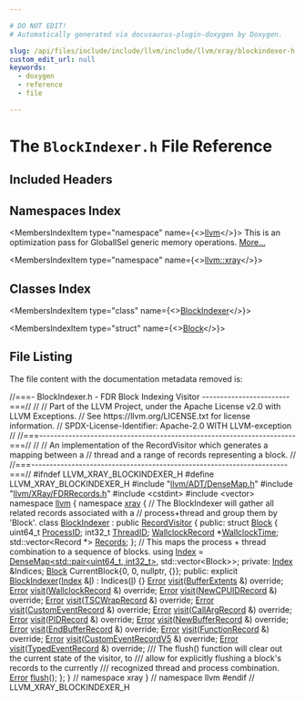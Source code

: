 ```yaml
---

# DO NOT EDIT!
# Automatically generated via docusaurus-plugin-doxygen by Doxygen.

slug: /api/files/include/include/llvm/include/llvm/xray/blockindexer-h
custom_edit_url: null
keywords:
  - doxygen
  - reference
  - file

---
```





# The `BlockIndexer.h` File Reference

<DoxygenPage pluginConfig={pluginConfig}>



## Included Headers

<IncludesList>
<IncludesListItem
  filePath="llvm/ADT/DenseMap.h"
  permalink="/docs/api/files/include/include/llvm/include/llvm/adt/densemap-h"
  isLocal="true" />
<IncludesListItem
  filePath="llvm/XRay/FDRRecords.h"
  permalink="/docs/api/files/include/include/llvm/include/llvm/xray/fdrrecords-h"
  isLocal="true" />
<IncludesListItem
  filePath="cstdint"
  permalink=""
  isLocal="false" />
<IncludesListItem
  filePath="vector"
  permalink=""
  isLocal="false" />
</IncludesList>

## Namespaces Index

<MembersIndex>

<MembersIndexItem
  type="namespace"
  name={<><a href="/docs/api/namespaces/llvm">llvm</a></>}>
This is an optimization pass for GlobalISel generic memory operations. <a href="/docs/api/namespaces/llvm/#details">More...</a>
</MembersIndexItem>

<MembersIndexItem
  type="namespace"
  name={<><a href="/docs/api/namespaces/llvm/xray">llvm::xray</a></>}>
</MembersIndexItem>

</MembersIndex>

## Classes Index

<MembersIndex>

<MembersIndexItem
  type="class"
  name={<><a href="/docs/api/classes/llvm/xray/blockindexer">BlockIndexer</a></>}>
</MembersIndexItem>

<MembersIndexItem
  type="struct"
  name={<><a href="/docs/api/structs/llvm/xray/blockindexer/block">Block</a></>}>
</MembersIndexItem>

</MembersIndex>


## File Listing

The file content with the documentation metadata removed is:

<ProgramListing>

<Link id="l00001" /><CodeLine lineNumber="1"><span class="doxyHighlightComment">//===- BlockIndexer.h - FDR Block Indexing Visitor ------------------------===//</span></CodeLine>
<Link id="l00002" /><CodeLine lineNumber="2"><span class="doxyHighlightComment">//</span></CodeLine>
<Link id="l00003" /><CodeLine lineNumber="3"><span class="doxyHighlightComment">// Part of the LLVM Project, under the Apache License v2.0 with LLVM Exceptions.</span></CodeLine>
<Link id="l00004" /><CodeLine lineNumber="4"><span class="doxyHighlightComment">// See https://llvm.org/LICENSE.txt for license information.</span></CodeLine>
<Link id="l00005" /><CodeLine lineNumber="5"><span class="doxyHighlightComment">// SPDX-License-Identifier: Apache-2.0 WITH LLVM-exception</span></CodeLine>
<Link id="l00006" /><CodeLine lineNumber="6"><span class="doxyHighlightComment">//</span></CodeLine>
<Link id="l00007" /><CodeLine lineNumber="7"><span class="doxyHighlightComment">//===----------------------------------------------------------------------===//</span></CodeLine>
<Link id="l00008" /><CodeLine lineNumber="8"><span class="doxyHighlightComment">//</span></CodeLine>
<Link id="l00009" /><CodeLine lineNumber="9"><span class="doxyHighlightComment">// An implementation of the RecordVisitor which generates a mapping between a</span></CodeLine>
<Link id="l00010" /><CodeLine lineNumber="10"><span class="doxyHighlightComment">// thread and a range of records representing a block.</span></CodeLine>
<Link id="l00011" /><CodeLine lineNumber="11"><span class="doxyHighlightComment">//</span></CodeLine>
<Link id="l00012" /><CodeLine lineNumber="12"><span class="doxyHighlightComment">//===----------------------------------------------------------------------===//</span></CodeLine>
<Link id="l00013" /><CodeLine lineNumber="13"><span class="doxyHighlightPreprocessor">#ifndef LLVM&#95;XRAY&#95;BLOCKINDEXER&#95;H</span></CodeLine>
<Link id="l00014" /><CodeLine lineNumber="14"><span class="doxyHighlightPreprocessor">#define LLVM&#95;XRAY&#95;BLOCKINDEXER&#95;H</span></CodeLine>
<Link id="l00015" /><CodeLine lineNumber="15"></CodeLine>
<Link id="l00016" /><CodeLine lineNumber="16"><span class="doxyHighlightPreprocessor">#include &quot;<a href="/docs/api/files/include/include/llvm/include/llvm/adt/densemap-h">llvm/ADT/DenseMap.h</a>&quot;</span></CodeLine>
<Link id="l00017" /><CodeLine lineNumber="17"><span class="doxyHighlightPreprocessor">#include &quot;<a href="/docs/api/files/include/include/llvm/include/llvm/xray/fdrrecords-h">llvm/XRay/FDRRecords.h</a>&quot;</span></CodeLine>
<Link id="l00018" /><CodeLine lineNumber="18"><span class="doxyHighlightPreprocessor">#include &lt;cstdint&gt;</span></CodeLine>
<Link id="l00019" /><CodeLine lineNumber="19"><span class="doxyHighlightPreprocessor">#include &lt;vector&gt;</span></CodeLine>
<Link id="l00020" /><CodeLine lineNumber="20"></CodeLine>
<Link id="l00021" /><CodeLine lineNumber="21"><span class="doxyHighlightKeyword">namespace </span><span class="doxyHighlight"><a href="/docs/api/namespaces/llvm">llvm</a> &#123;</span></CodeLine>
<Link id="l00022" /><CodeLine lineNumber="22" lineLink="/docs/api/namespaces/llvm/xray"><span class="doxyHighlightKeyword">namespace </span><span class="doxyHighlight"><a href="/docs/api/namespaces/llvm/xray">xray</a> &#123;</span></CodeLine>
<Link id="l00023" /><CodeLine lineNumber="23"></CodeLine>
<Link id="l00024" /><CodeLine lineNumber="24"><span class="doxyHighlightComment">// The BlockIndexer will gather all related records associated with a</span></CodeLine>
<Link id="l00025" /><CodeLine lineNumber="25"><span class="doxyHighlightComment">// process+thread and group them by &#39;Block&#39;.</span></CodeLine>
<Link id="l00026" /><CodeLine lineNumber="26" lineLink="/docs/api/classes/llvm/xray/blockindexer"><span class="doxyHighlightKeyword">class </span><span class="doxyHighlight"><a href="/docs/api/classes/llvm/xray/blockindexer/#a027973d5c36191a7727f771f737aebf6">BlockIndexer</a> : </span><span class="doxyHighlightKeyword">public</span><span class="doxyHighlight"> <a href="/docs/api/classes/llvm/xray/recordvisitor">RecordVisitor</a> &#123;</span></CodeLine>
<Link id="l00027" /><CodeLine lineNumber="27"><span class="doxyHighlightKeyword">public</span><span class="doxyHighlight">:</span></CodeLine>
<Link id="l00028" /><CodeLine lineNumber="28" lineLink="/docs/api/structs/llvm/xray/blockindexer/block"><span class="doxyHighlight">  </span><span class="doxyHighlightKeyword">struct </span><span class="doxyHighlight"><a href="/docs/api/structs/llvm/xray/blockindexer/block">Block</a> &#123;</span></CodeLine>
<Link id="l00029" /><CodeLine lineNumber="29" lineLink="/docs/api/structs/llvm/xray/blockindexer/block/#addc9d08f6acb58184ce5a96111282659"><span class="doxyHighlight">    uint64&#95;t <a href="/docs/api/structs/llvm/xray/blockindexer/block/#addc9d08f6acb58184ce5a96111282659">ProcessID</a>;</span></CodeLine>
<Link id="l00030" /><CodeLine lineNumber="30" lineLink="/docs/api/structs/llvm/xray/blockindexer/block/#aa9a616cfdbd9b4a41f36a6bd43b49ce6"><span class="doxyHighlight">    int32&#95;t <a href="/docs/api/structs/llvm/xray/blockindexer/block/#aa9a616cfdbd9b4a41f36a6bd43b49ce6">ThreadID</a>;</span></CodeLine>
<Link id="l00031" /><CodeLine lineNumber="31" lineLink="/docs/api/structs/llvm/xray/blockindexer/block/#afd8937eb15263d2746ee3671857b1f77"><span class="doxyHighlight">    <a href="/docs/api/classes/llvm/xray/wallclockrecord">WallclockRecord</a> &#42;<a href="/docs/api/structs/llvm/xray/blockindexer/block/#afd8937eb15263d2746ee3671857b1f77">WallclockTime</a>;</span></CodeLine>
<Link id="l00032" /><CodeLine lineNumber="32" lineLink="/docs/api/structs/llvm/xray/blockindexer/block/#ae68d7834f8e659f40e8412e41957905f"><span class="doxyHighlight">    std::vector&lt;Record &#42;&gt; <a href="/docs/api/structs/llvm/xray/blockindexer/block/#ae68d7834f8e659f40e8412e41957905f">Records</a>;</span></CodeLine>
<Link id="l00033" /><CodeLine lineNumber="33"><span class="doxyHighlight">  &#125;;</span></CodeLine>
<Link id="l00034" /><CodeLine lineNumber="34"></CodeLine>
<Link id="l00035" /><CodeLine lineNumber="35"><span class="doxyHighlight">  </span><span class="doxyHighlightComment">// This maps the process + thread combination to a sequence of blocks.</span></CodeLine>
<Link id="l00036" /><CodeLine lineNumber="36" lineLink="/docs/api/classes/llvm/xray/blockindexer/#a5b66df5f7f4dde7d397a1ac27114b303"><span class="doxyHighlight">  </span><span class="doxyHighlightKeyword">using </span><span class="doxyHighlight"><a href="/docs/api/classes/llvm/xray/blockindexer/#a5b66df5f7f4dde7d397a1ac27114b303">Index</a> = <a href="/docs/api/classes/llvm/densemap">DenseMap&lt;std::pair&lt;uint64&#95;t, int32&#95;t&gt;</a>, std::vector&lt;Block&gt;&gt;;</span></CodeLine>
<Link id="l00037" /><CodeLine lineNumber="37"></CodeLine>
<Link id="l00038" /><CodeLine lineNumber="38"><span class="doxyHighlightKeyword">private</span><span class="doxyHighlight">:</span></CodeLine>
<Link id="l00039" /><CodeLine lineNumber="39"><span class="doxyHighlight">  <a href="/docs/api/classes/llvm/xray/blockindexer/#a5b66df5f7f4dde7d397a1ac27114b303">Index</a> &amp;Indices;</span></CodeLine>
<Link id="l00040" /><CodeLine lineNumber="40"></CodeLine>
<Link id="l00041" /><CodeLine lineNumber="41"><span class="doxyHighlight">  <a href="/docs/api/structs/llvm/xray/blockindexer/block">Block</a> CurrentBlock&#123;0, 0, </span><span class="doxyHighlightKeyword">nullptr</span><span class="doxyHighlight">, &#123;&#125;&#125;;</span></CodeLine>
<Link id="l00042" /><CodeLine lineNumber="42"></CodeLine>
<Link id="l00043" /><CodeLine lineNumber="43"><span class="doxyHighlightKeyword">public</span><span class="doxyHighlight">:</span></CodeLine>
<Link id="l00044" /><CodeLine lineNumber="44" lineLink="/docs/api/classes/llvm/xray/blockindexer/#a027973d5c36191a7727f771f737aebf6"><span class="doxyHighlight">  </span><span class="doxyHighlightKeyword">explicit</span><span class="doxyHighlight"> <a href="/docs/api/classes/llvm/xray/blockindexer/#a027973d5c36191a7727f771f737aebf6">BlockIndexer</a>(<a href="/docs/api/classes/llvm/xray/blockindexer/#a5b66df5f7f4dde7d397a1ac27114b303">Index</a> &amp;<a href="/docs/api/files/lib/lib/support/md5-cpp/#ac0eafdc9ee161b71e7af98af736952fd">I</a>) : Indices(<a href="/docs/api/files/lib/lib/support/md5-cpp/#ac0eafdc9ee161b71e7af98af736952fd">I</a>) &#123;&#125;</span></CodeLine>
<Link id="l00045" /><CodeLine lineNumber="45"></CodeLine>
<Link id="l00046" /><CodeLine lineNumber="46"><span class="doxyHighlight">  <a href="/docs/api/classes/llvm/error">Error</a> <a href="/docs/api/classes/llvm/xray/blockindexer/#a17f3d2110e4a16c24aeeb816b490deed">visit</a>(<a href="/docs/api/classes/llvm/xray/bufferextents">BufferExtents</a> &amp;) </span><span class="doxyHighlightKeyword">override</span><span class="doxyHighlight">;</span></CodeLine>
<Link id="l00047" /><CodeLine lineNumber="47"><span class="doxyHighlight">  <a href="/docs/api/classes/llvm/error">Error</a> <a href="/docs/api/classes/llvm/xray/blockindexer/#a17f3d2110e4a16c24aeeb816b490deed">visit</a>(<a href="/docs/api/classes/llvm/xray/wallclockrecord">WallclockRecord</a> &amp;) </span><span class="doxyHighlightKeyword">override</span><span class="doxyHighlight">;</span></CodeLine>
<Link id="l00048" /><CodeLine lineNumber="48"><span class="doxyHighlight">  <a href="/docs/api/classes/llvm/error">Error</a> <a href="/docs/api/classes/llvm/xray/blockindexer/#a17f3d2110e4a16c24aeeb816b490deed">visit</a>(<a href="/docs/api/classes/llvm/xray/newcpuidrecord">NewCPUIDRecord</a> &amp;) </span><span class="doxyHighlightKeyword">override</span><span class="doxyHighlight">;</span></CodeLine>
<Link id="l00049" /><CodeLine lineNumber="49"><span class="doxyHighlight">  <a href="/docs/api/classes/llvm/error">Error</a> <a href="/docs/api/classes/llvm/xray/blockindexer/#a17f3d2110e4a16c24aeeb816b490deed">visit</a>(<a href="/docs/api/classes/llvm/xray/tscwraprecord">TSCWrapRecord</a> &amp;) </span><span class="doxyHighlightKeyword">override</span><span class="doxyHighlight">;</span></CodeLine>
<Link id="l00050" /><CodeLine lineNumber="50"><span class="doxyHighlight">  <a href="/docs/api/classes/llvm/error">Error</a> <a href="/docs/api/classes/llvm/xray/blockindexer/#a17f3d2110e4a16c24aeeb816b490deed">visit</a>(<a href="/docs/api/classes/llvm/xray/customeventrecord">CustomEventRecord</a> &amp;) </span><span class="doxyHighlightKeyword">override</span><span class="doxyHighlight">;</span></CodeLine>
<Link id="l00051" /><CodeLine lineNumber="51"><span class="doxyHighlight">  <a href="/docs/api/classes/llvm/error">Error</a> <a href="/docs/api/classes/llvm/xray/blockindexer/#a17f3d2110e4a16c24aeeb816b490deed">visit</a>(<a href="/docs/api/classes/llvm/xray/callargrecord">CallArgRecord</a> &amp;) </span><span class="doxyHighlightKeyword">override</span><span class="doxyHighlight">;</span></CodeLine>
<Link id="l00052" /><CodeLine lineNumber="52"><span class="doxyHighlight">  <a href="/docs/api/classes/llvm/error">Error</a> <a href="/docs/api/classes/llvm/xray/blockindexer/#a17f3d2110e4a16c24aeeb816b490deed">visit</a>(<a href="/docs/api/classes/llvm/xray/pidrecord">PIDRecord</a> &amp;) </span><span class="doxyHighlightKeyword">override</span><span class="doxyHighlight">;</span></CodeLine>
<Link id="l00053" /><CodeLine lineNumber="53"><span class="doxyHighlight">  <a href="/docs/api/classes/llvm/error">Error</a> <a href="/docs/api/classes/llvm/xray/blockindexer/#a17f3d2110e4a16c24aeeb816b490deed">visit</a>(<a href="/docs/api/classes/llvm/xray/newbufferrecord">NewBufferRecord</a> &amp;) </span><span class="doxyHighlightKeyword">override</span><span class="doxyHighlight">;</span></CodeLine>
<Link id="l00054" /><CodeLine lineNumber="54"><span class="doxyHighlight">  <a href="/docs/api/classes/llvm/error">Error</a> <a href="/docs/api/classes/llvm/xray/blockindexer/#a17f3d2110e4a16c24aeeb816b490deed">visit</a>(<a href="/docs/api/classes/llvm/xray/endbufferrecord">EndBufferRecord</a> &amp;) </span><span class="doxyHighlightKeyword">override</span><span class="doxyHighlight">;</span></CodeLine>
<Link id="l00055" /><CodeLine lineNumber="55"><span class="doxyHighlight">  <a href="/docs/api/classes/llvm/error">Error</a> <a href="/docs/api/classes/llvm/xray/blockindexer/#a17f3d2110e4a16c24aeeb816b490deed">visit</a>(<a href="/docs/api/classes/llvm/xray/functionrecord">FunctionRecord</a> &amp;) </span><span class="doxyHighlightKeyword">override</span><span class="doxyHighlight">;</span></CodeLine>
<Link id="l00056" /><CodeLine lineNumber="56"><span class="doxyHighlight">  <a href="/docs/api/classes/llvm/error">Error</a> <a href="/docs/api/classes/llvm/xray/blockindexer/#a17f3d2110e4a16c24aeeb816b490deed">visit</a>(<a href="/docs/api/classes/llvm/xray/customeventrecordv5">CustomEventRecordV5</a> &amp;) </span><span class="doxyHighlightKeyword">override</span><span class="doxyHighlight">;</span></CodeLine>
<Link id="l00057" /><CodeLine lineNumber="57"><span class="doxyHighlight">  <a href="/docs/api/classes/llvm/error">Error</a> <a href="/docs/api/classes/llvm/xray/blockindexer/#a17f3d2110e4a16c24aeeb816b490deed">visit</a>(<a href="/docs/api/classes/llvm/xray/typedeventrecord">TypedEventRecord</a> &amp;) </span><span class="doxyHighlightKeyword">override</span><span class="doxyHighlight">;</span></CodeLine>
<Link id="l00058" /><CodeLine lineNumber="58"></CodeLine>
<Link id="l00059" /><CodeLine lineNumber="59"><span class="doxyHighlightComment">  /// The flush() function will clear out the current state of the visitor, to</span></CodeLine>
<Link id="l00060" /><CodeLine lineNumber="60"><span class="doxyHighlightComment">  /// allow for explicitly flushing a block&#39;s records to the currently</span></CodeLine>
<Link id="l00061" /><CodeLine lineNumber="61"><span class="doxyHighlightComment">  /// recognized thread and process combination.</span></CodeLine>
<Link id="l00062" /><CodeLine lineNumber="62"><span class="doxyHighlight">  <a href="/docs/api/classes/llvm/error">Error</a> <a href="/docs/api/classes/llvm/xray/blockindexer/#a6b7ee8c19837fb7c4c10a3bdf9d8667f">flush</a>();</span></CodeLine>
<Link id="l00063" /><CodeLine lineNumber="63"><span class="doxyHighlight">&#125;;</span></CodeLine>
<Link id="l00064" /><CodeLine lineNumber="64"></CodeLine>
<Link id="l00065" /><CodeLine lineNumber="65"><span class="doxyHighlight">&#125; </span><span class="doxyHighlightComment">// namespace xray</span></CodeLine>
<Link id="l00066" /><CodeLine lineNumber="66"><span class="doxyHighlight">&#125; </span><span class="doxyHighlightComment">// namespace llvm</span></CodeLine>
<Link id="l00067" /><CodeLine lineNumber="67"></CodeLine>
<Link id="l00068" /><CodeLine lineNumber="68"><span class="doxyHighlightPreprocessor">#endif </span><span class="doxyHighlightComment">// LLVM&#95;XRAY&#95;BLOCKINDEXER&#95;H</span></CodeLine>

</ProgramListing>


</DoxygenPage>
